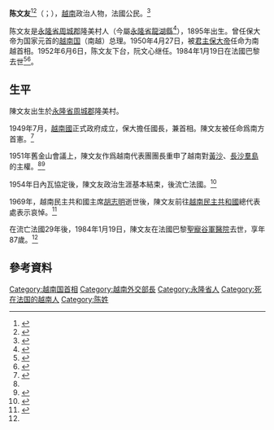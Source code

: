 {{Infobox officeholder
| name = 陳文友<br>Trần Văn Hữu
| birth_date = 1895年
| death_date = {{death date|1984|1|19}}
| death_place = {{FRA}}[[巴黎|巴黎]]
| birth_place = {{French Indochina}}永隆省周城郡隆美村
| nationality = {{FRA}}
| image = Trần Văn Hữu.jpg
}}

'''陈文友'''<ref name=":1">{{Cite web |author=陈文 |date=2014-07-06 |title=不可做贼喊贼 |url=https://cn.nhandan.vn/newest/item/2183701-%E4%B8%8D%E5%8F%AF%E5%81%9A%E8%B4%BC%E5%96%8A%E8%B4%BC.html |website=越南人民报网 |access-date=2022-06-19 |quote=越南团长，陈文友总理再次重申越南对黄沙、长沙等两个群岛的主权。}}</ref><ref>{{Cite news|url=http://52.34.104.77/renminribao/1951/9/6/3/|title=越南外长发表声明 保大傀儡无权代表越南|work=[[人民日报|人民日报]]|date=1951-09-06|accessdate=2022-06-19|quote=傀儡保大与陈文友绝对无权代表越南人民与任何外国签订任何条约。}}</ref>（{{vie|v='''Trần Văn Hữu'''}}；{{bd|1895年||1984年|1月19日|catIdx=Trần}}），[[越南|越南]]政治人物，法國公民。<ref>{{Cite book|title=Historical Dictionary of Ho Chi Minh City|last=Corfield|first=Justin|publisher=Anthem Press|year=2014|isbn=9781783083336|pages=302|url=https://www.google.co.jp/books/edition/Historical_Dictionary_of_Ho_Chi_Minh_Cit/pdAZBQAAQBAJ?hl=en&gbpv=1&dq=tran+van+huu&pg=PA302&printsec=frontcover}}</ref>

陈文友是[[永隆省|永隆省]][[周城郡_(永隆省)|周城郡]]隆美村人（今屬[[永隆省|永隆省]][[龙湖县|龍湖縣]]<ref>{{Cite web |title=Lịch sử văn hóa |url=https://longho.vinhlong.gov.vn/trang-chu/menu-chinh/gioi-thieu-tong-quat/lich-su-van-hoa |website=Cổng Thông tin điện tử huyện Long Hồ |access-date=2022-06-19}}</ref>），1895年出生。曾任保大帝为国家元首的[[越南国|越南国]]（南越）总理。1950年4月27日，被[[君主|君主]][[保大帝|保大帝]]任命为南越首相。1952年6月6日，陈文友下台，阮文心继任。1984年1月19日在法國巴黎去世<ref name=":0">{{Cite news|url=https://www.nytimes.com/1984/01/20/obituaries/tran-van-huu-dies-in-paris-vietnam-chief-from-1950-1952.html|title=TRAN VAN HUU DIES IN PARIS; VIETNAM CHIEF FROM 1950-1952|author=David Bird|work=[[紐約時報|紐約時報]]|date=1984-01-20|language=en}}</ref><ref>{{Cite news|url=https://eresources.nlb.gov.sg/newspapers/digitised/issue/lhwb19840120-1|title=越南前王朝商议会主席逝世|work=[[联合晚报_(新加坡)|联合晚报]]|date=1984-01-20|accessdate=2022-06-19|quote=越南保大王朝时代的商议会主席陈文友（译音）已于星期二去世。}}</ref>。

== 生平 ==
陳文友出生於[[永隆省|永隆省]][[周城郡_(永隆省)|周城郡]]隆美村。

1949年7月，[[越南国|越南國]]正式政府成立，保大擔任國長，兼首相。陳文友被任命爲南方首憲。<ref>{{Cite web |author=Vương Hồng Anh |date=2000-02-09 |title=Lịch Sử Việt Nam: Từ Bảo Đại Hồi 2 Tới Ngô Đình Diệm |url=https://vietbao.com/a67334/lich-su-viet-nam-tu-bao-dai-hoi-2-toi-ngo-dinh-diem |website=vietbao.com |archive-url=https://web.archive.org/web/20140528053130/https://vietbao.com/a67334/lich-su-viet-nam-tu-bao-dai-hoi-2-toi-ngo-dinh-diem |archive-date=2014-05-28 |access-date=}}</ref>

1951年舊金山會議上，陳文友作爲越南代表團團長重申了越南對[[西沙群岛|黃沙]]、[[南沙群岛|長沙羣島]]的主權。<ref name=":1" /><ref>{{Cite web |title=Tuyên Bố Của Thủ Tướng Trần Văn Hữu Ở Hòa Hội 1951 |url=http://hoa-hao.com/kktd/ban_nuoc/tl_biengioi01.html |website=hoa-hao.com |archive-url=https://web.archive.org/web/20091010102952/http://hoa-hao.com/kktd/ban_nuoc/tl_biengioi01.html |archive-date=2009-10-10 |access-date=}}</ref>

1954年日內瓦協定後，陳文友政治生涯基本結束，後流亡法國。<ref>{{Cite web |title=Trần Văn Hữu (1895 – 1985) |url=https://thvl.vn/vinh-long-xua-va-nay/nhan-vat-chi/tran-van-huu-1895-1985/ |website=Đài Phát Thanh và Truyền Hình Vĩnh Long |language=vi |access-date=2022-06-19}}</ref>

1969年，越南民主共和國主席[[胡志明|胡志明]]逝世後，陳文友前往[[越南民主共和国|越南民主共和國]]總代表處表示哀悼。<ref>{{Cite journal |author=HỒ NAM |year=1990年 |title=Vài kỷ niệm về lễ truy điệu Bác Hồ ở Paris |url=http://tapchisonghuong.com.vn/tap-chi/c369/n25511/Vai-ky-niem-ve-le-truy-dieu-Bac-Ho-o-Paris.html |journal=Tạp chí Sông Hương}}</ref>

在流亡法國29年後，1984年1月19日，陳文友在法國巴黎[[圣宠谷|聖寵谷軍醫院]]去世，享年87歲。<ref name=":0" />

== 參考資料 ==
<references />
{{Start box}}
{{s-off}}
{{Succession box|title=第2任[[越南共和國外交部長|越南國外交總長]]|before=[[阮攀龍|阮攀龍]]|after=張永宋|years=1950年5月6日－1952年6月3日}}
{{End box}}

{{越南政府首脑}}
[[Category:越南国首相|Category:越南国首相]]
[[Category:越南外交部長|Category:越南外交部長]]
[[Category:永隆省人|Category:永隆省人]]
[[Category:死在法国的越南人|Category:死在法国的越南人]]
[[Category:陈姓|Category:陈姓]]